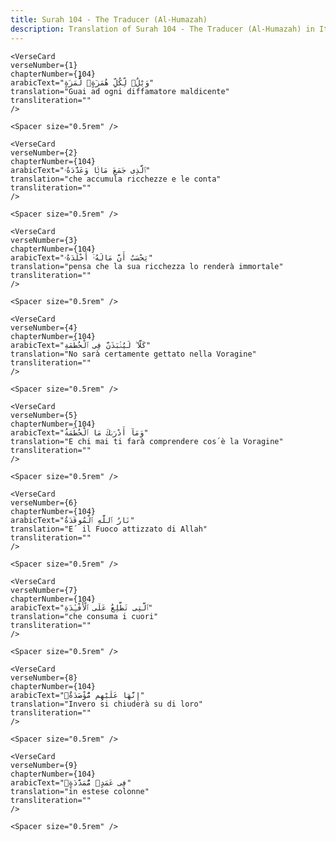 ```yaml
---
title: Surah 104 - The Traducer (Al-Humazah)  
description: Translation of Surah 104 - The Traducer (Al-Humazah) in Italian-piccardo
---
```







    <VerseCard 
    verseNumber={1}
    chapterNumber={104}
    arabicText="وَيْلٌۭ لِّكُلِّ هُمَزَةٍۢ لُّمَزَةٍ"
    translation="Guai ad ogni diffamatore maldicente"
    transliteration=""
    />

    <Spacer size="0.5rem" />
                
    <VerseCard 
    verseNumber={2}
    chapterNumber={104}
    arabicText="ٱلَّذِى جَمَعَ مَالًۭا وَعَدَّدَهُۥ"
    translation="che accumula ricchezze e le conta"
    transliteration=""
    />

    <Spacer size="0.5rem" />
                
    <VerseCard 
    verseNumber={3}
    chapterNumber={104}
    arabicText="يَحْسَبُ أَنَّ مَالَهُۥٓ أَخْلَدَهُۥ"
    translation="pensa che la sua ricchezza lo renderà immortale"
    transliteration=""
    />

    <Spacer size="0.5rem" />
                
    <VerseCard 
    verseNumber={4}
    chapterNumber={104}
    arabicText="كَلَّا ۖ لَيُنۢبَذَنَّ فِى ٱلْحُطَمَةِ"
    translation="No sarà certamente gettato nella Voragine"
    transliteration=""
    />

    <Spacer size="0.5rem" />
                
    <VerseCard 
    verseNumber={5}
    chapterNumber={104}
    arabicText="وَمَآ أَدْرَىٰكَ مَا ٱلْحُطَمَةُ"
    translation="E chi mai ti farà comprendere cos´è la Voragine"
    transliteration=""
    />

    <Spacer size="0.5rem" />
                
    <VerseCard 
    verseNumber={6}
    chapterNumber={104}
    arabicText="نَارُ ٱللَّهِ ٱلْمُوقَدَةُ"
    translation="E´ il Fuoco attizzato di Allah"
    transliteration=""
    />

    <Spacer size="0.5rem" />
                
    <VerseCard 
    verseNumber={7}
    chapterNumber={104}
    arabicText="ٱلَّتِى تَطَّلِعُ عَلَى ٱلْأَفْـِٔدَةِ"
    translation="che consuma i cuori"
    transliteration=""
    />

    <Spacer size="0.5rem" />
                
    <VerseCard 
    verseNumber={8}
    chapterNumber={104}
    arabicText="إِنَّهَا عَلَيْهِم مُّؤْصَدَةٌۭ"
    translation="Invero si chiuderà su di loro"
    transliteration=""
    />

    <Spacer size="0.5rem" />
                
    <VerseCard 
    verseNumber={9}
    chapterNumber={104}
    arabicText="فِى عَمَدٍۢ مُّمَدَّدَةٍۭ"
    translation="in estese colonne"
    transliteration=""
    />

    <Spacer size="0.5rem" />
                
